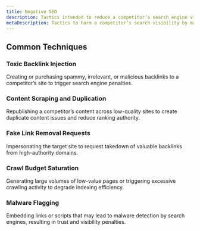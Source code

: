 ```yaml
---
title: Negative SEO
description: Tactics intended to reduce a competitor’s search engine visibility by influencing indexing behavior, link signals, or algorithmic trust factors.
metaDescription: Tactics to harm a competitor’s search visibility by manipulating indexing, links, or trust signals.
---
```


## Common Techniques

### Toxic Backlink Injection  
Creating or purchasing spammy, irrelevant, or malicious backlinks to a competitor’s site to trigger search engine penalties.

### Content Scraping and Duplication  
Republishing a competitor’s content across low-quality sites to create duplicate content issues and reduce ranking authority.

### Fake Link Removal Requests  
Impersonating the target site to request takedown of valuable backlinks from high-authority domains.

### Crawl Budget Saturation  
Generating large volumes of low-value pages or triggering excessive crawling activity to degrade indexing efficiency.

### Malware Flagging  
Embedding links or scripts that may lead to malware detection by search engines, resulting in trust and visibility penalties.

